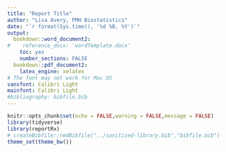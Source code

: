 ```yaml
---
title: "Report Title"
author: "Lisa Avery, PMH Biostatistics"
date: "`r format(Sys.time(), '%d %B, %Y')`"
output:
  bookdown::word_document2:
#    reference_docx: 'wordTemplate.docx'
    toc: yes
    number_sections: FALSE
  bookdown::pdf_document2:
    latex_engine: xelatex
# The font may not work for Mac OS
sansfont: Calibri Light
mainfont: Calibri Light
#bibliography: bibfile.bib  
---
```


```r
knitr::opts_chunk$set(echo = FALSE,warning = FALSE,message = FALSE)
library(tidyverse)
library(reportRx)
# createBibfile::rmdBibfile("../sanitised-library.bib","bibfile.bib")
theme_set(theme_bw())
```

